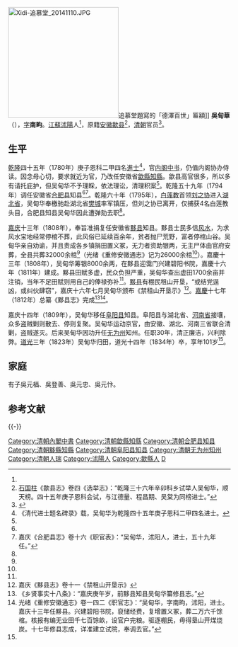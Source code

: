 [[File:Xidi-追慕堂_20141110.JPG|250px]]追慕堂題寫的「德澤百世」匾額]]
'''吳甸華'''（{{bd|1733年||1834年|catIdx=W吳}}），[[表字|字]]'''南畇'''。[[江蘇|江蘇]][[沭陽|沭陽]]人<ref name=tongzhi/>，原籍[[安徽|安徽]][[歙县|歙县]]<ref>[[石国柱|石国柱]]《歙县志》卷四《选举志》：“乾隆三十六年辛卯科乡试举人吴甸华，顺天榜。四十五年庚子恩科会试，与江德量、程昌期、吴棠为同榜进士。”</ref>，[[清朝|清朝]]官员<ref name=jsdfz>{{Cite web |url = http://www.jssdfz.gov.cn/book/jsrwz_rwz1/HTM/Noname0613.htm |title =  吴甸华|author =  |date =  |publisher =  江苏省地方志|language =  |accessdate =2017-06-22  |quote =  }}</ref>。

==生平==
[[乾隆|乾隆]]四十五年（1780年）庚子恩科二甲四名[[進士|進士]]<ref>《清代进士题名碑录》载，吴甸华为乾隆四十五年庚子恩科二甲四名进士。</ref>，官[[内阁中书|内阁中书]]，仍值内阁协办侍读。因念母心切，要求就近为官，乃改任安徽省[[歙縣|歙縣]][[知縣|知縣]]。歙县高官很多，所以多有请托庇护，但吴甸华不予理睬，依法理讼，清理积案<ref name=jsdfz/>。乾隆五十九年（1794年）调任安徽省[[合肥县|合肥县]]知县<ref name=jsdfz/><ref>嘉庆《合肥县志》卷十六《职官表》：“吴甸华，沭阳人，进士，五十九年任。”</ref>。乾隆六十年（1795年），[[白莲教|白莲教]]首领[[刘之协|刘之协]]进入[[湖北省|湖北省]]，吴甸华奉檄驰赴湖北省[[樊城|樊城]]率军镇压，但刘之协已离开，仅捕获4名白莲教头目，合肥县知县吴甸华因此遭弹劾去职<ref name=jsdfz/>。

[[嘉庆|嘉庆]]十三年（1808年），奉旨准捐复任安徽省[[黟县|黟县]]知县。黟县士民多信[[风水|风水]]，为求风水宝地经常停棺不葬，此风俗已延续百余年，贫者抛尸荒野，富者停棺山谷。吴甸华亲自劝谕，并且责成各乡镇捐田置义冢，无力者资助银两，无主尸体由官府安葬，全县共葬32000余棺<ref name=jsdfz/>（光绪《重修安徽通志》记为26000余棺<ref name=tongzhi/>）。嘉慶十三年（1808年），吴甸华筹银8000余两，在黟县迎霭门兴建碧阳书院，嘉慶十六年（1811年）建成。黟县田赋多虚，民众负担严重，吴甸华查出虚田1700余亩并注销，当年不足田赋则用自己的俸禄弥补<ref name=jsdfz/>。[[黟县|黟县]]有棚民租山开垦，“或结党逞凶，或纠伙肆窃”，嘉庆十六年七月吴甸华颁布《禁租山开垦示》<ref>嘉庆《黟县志》卷十一《禁租山开垦示》</ref>。[[嘉慶|嘉慶]]十七年（1812年）总纂《黟县志》完成<ref>《乡贤事实十八条》：“嘉庆庚午岁，前黟县知县吴甸华纂修县志。”</ref><ref name=tongzhi>光绪《重修安徽通志》卷一四二《职官志》：“吴甸华，字南畇，沭阳，进士。嘉庆十三年任黟县。兴建碧阳书院，裒储经费，复增置义冢，葬二万六千馀棺。核报有编无业田千七百馀畝，设官户完粮。驱逐棚民，毋得垦山开煤烧炭。十七年修县志成，详准建立试院，奉调去官。”</ref>。

嘉庆十四年（1809年），吴甸华移任[[阜阳县|阜阳县]]知县。阜阳县与湖北省、[[河南省|河南省]]接壤，众多盗贼剿则散去、停则复聚。吴甸华运动京官，由安徽、湖北、河南三省联合清剿，盗贼遂灭。后来吴甸华因功升任[[无为州|无为州]]知州。任职30年，清正廉洁，兴利除弊。[[道光|道光]]三年（1823年）吴甸华归田，道光十四年（1834年）卒，享年101岁<ref name=jsdfz/>。

==家庭==
有子吳元福、吳登善、吳元忠、吳元忭。

== 参考文献 ==
{{Reflist}}

{{-}}
{{乾隆四十五年庚子恩科殿试金榜}}

{{DEFAULTSORT:Wu吳}}
[[Category:清朝內閣中書|Category:清朝內閣中書]]
[[Category:清朝歙縣知縣|Category:清朝歙縣知縣]]
[[Category:清朝合肥县知县|Category:清朝合肥县知县]]
[[Category:清朝黟縣知縣|Category:清朝黟縣知縣]]
[[Category:清朝阜阳县知县|Category:清朝阜阳县知县]]
[[Category:清朝无为州知州|Category:清朝无为州知州]]
[[Category:清朝人瑞|Category:清朝人瑞]]
[[Category:沭陽人|Category:沭陽人]]
[[Category:歙縣人|Category:歙縣人]]
[[Category:吴姓|D]]